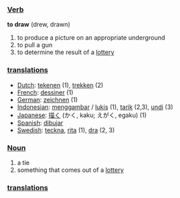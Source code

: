 ===[[Verb]]===

'''to draw''' (drew, drawn)

# to produce a picture on an appropriate underground
# to pull a gun
# to determine the result of a [[lottery]]

=== [[translation]]s ===
*[[Dutch]]: [[tekenen]] (1), [[trekken]] (2)
*[[French]]: [[dessiner]] (1)
*[[German]]: [[zeichnen]] (1)
*[[Indonesian]]: [[gambar|menggambar]] / [[lukis]] (1), [[tarik]] (2,3), [[undi]] (3)
*[[Japanese]]: [[描く]] (かく, kaku; えがく, egaku) (1)
*[[Spanish]]: [[dibujar]]
*[[Swedish]]: [[teckna]], [[rita]] (1), [[dra]] (2, 3)

===[[Noun]]===

# a tie
# something that comes out of a [[lottery]]

=== [[translation]]s ===